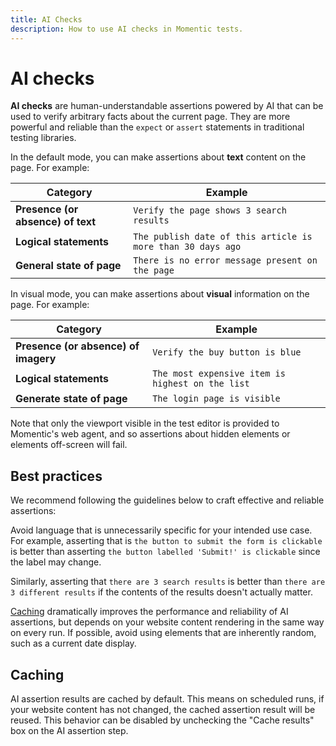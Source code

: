 ```yaml
---
title: AI Checks
description: How to use AI checks in Momentic tests.
---
```


# AI checks

**AI checks** are human-understandable assertions powered by AI that can be used to verify arbitrary facts about the current page. They are more powerful and reliable than the `expect` or `assert` statements in traditional testing libraries.

In the default mode, you can make assertions about **text** content on the page. For example:

| Category                          | Example                                                     |
| --------------------------------- | ----------------------------------------------------------- |
| **Presence (or absence) of text** | `Verify the page shows 3 search results`                    |
| **Logical statements**            | `The publish date of this article is more than 30 days ago` |
| **General state of page**         | `There is no error message present on the page`             |

In visual mode, you can make assertions about **visual** information on the page. For example:

| Category                             | Example                                          |
| ------------------------------------ | ------------------------------------------------ |
| **Presence (or absence) of imagery** | `Verify the buy button is blue`                  |
| **Logical statements**               | `The most expensive item is highest on the list` |
| **Generate state of page**           | `The login page is visible`                      |

Note that only the viewport visible in the test editor is provided to Momentic's web agent, and so assertions about hidden elements or elements off-screen will fail.

## Best practices

We recommend following the guidelines below to craft effective and reliable assertions:

<Steps>

<Step title="Keep it high level">

Avoid language that is unnecessarily specific for your intended use case. For example, asserting that is `the button to submit the form is clickable` is better than asserting `the button labelled 'Submit!' is clickable` since the label may change.

Similarly, asserting that `there are 3 search results` is better than `there are 3 different results` if the contents of the results doesn't actually matter.

</Step>

<Step title="Avoid non-deterministic rendering">

[Caching](#caching) dramatically improves the performance and reliability of AI assertions, but depends on your website content rendering in the same way on every run. If possible, avoid using elements that are inherently random, such as a current date display.

</Step>

</Steps>

## Caching

AI assertion results are cached by default. This means on scheduled runs, if your website content has not changed, the cached assertion result will be reused. This behavior can be disabled by unchecking the "Cache results" box on the AI assertion step.